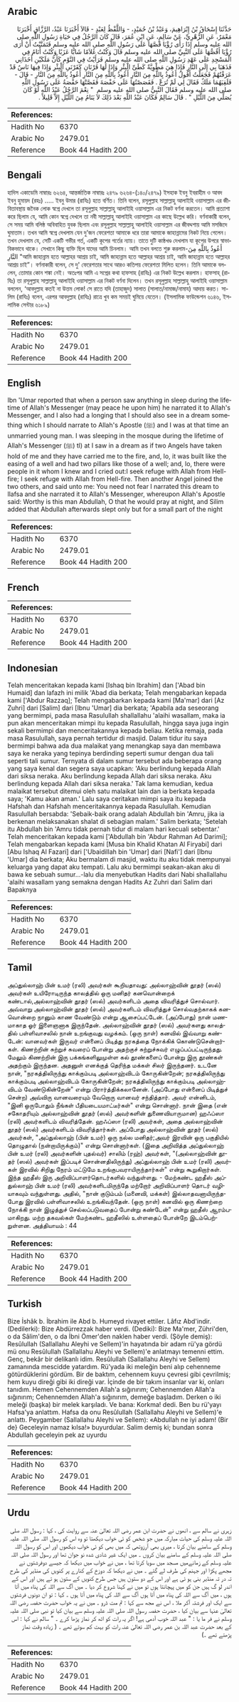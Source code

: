 ## Arabic

<div dir="rtl" lang="ar" style={{fontSize:'larger',backgroundColor:'#f8f9fa',padding:20}}>حَدَّثَنَا إِسْحَاقُ بْنُ إِبْرَاهِيمَ، وَعَبْدُ بْنُ حُمَيْدٍ، - وَاللَّفْظُ لِعَبْدٍ - قَالاَ أَخْبَرَنَا عَبْدُ، الرَّزَّاقِ أَخْبَرَنَا مَعْمَرٌ، عَنِ الزُّهْرِيِّ، عَنْ سَالِمٍ، عَنِ ابْنِ عُمَرَ، قَالَ كَانَ الرَّجُلُ فِي حَيَاةِ رَسُولِ اللَّهِ صلى الله عليه وسلم إِذَا رَأَى رُؤْيَا قَصَّهَا عَلَى رَسُولِ اللَّهِ صلى الله عليه وسلم فَتَمَنَّيْتُ أَنْ أَرَى رُؤْيَا أَقُصُّهَا عَلَى النَّبِيِّ صلى الله عليه وسلم قَالَ وَكُنْتُ غُلاَمًا شَابًّا عَزَبًا وَكُنْتُ أَنَامُ فِي الْمَسْجِدِ عَلَى عَهْدِ رَسُولِ اللَّهِ صلى الله عليه وسلم فَرَأَيْتُ فِي النَّوْمِ كَأَنَّ مَلَكَيْنِ أَخَذَانِي فَذَهَبَا بِي إِلَى النَّارِ فَإِذَا هِيَ مَطْوِيَّةٌ كَطَىِّ الْبِئْرِ وَإِذَا لَهَا قَرْنَانِ كَقَرْنَىِ الْبِئْرِ وَإِذَا فِيهَا نَاسٌ قَدْ عَرَفْتُهُمْ فَجَعَلْتُ أَقُولُ أَعُوذُ بِاللَّهِ مِنَ النَّارِ أَعُوذُ بِاللَّهِ مِنَ النَّارِ أَعُوذُ بِاللَّهِ مِنَ النَّارِ - قَالَ - فَلَقِيَهُمَا مَلَكٌ فَقَالَ لِي لَمْ تُرَعْ ‏.‏ فَقَصَصْتُهَا عَلَى حَفْصَةَ فَقَصَّتْهَا حَفْصَةُ عَلَى رَسُولِ اللَّهِ صلى الله عليه وسلم فَقَالَ النَّبِيُّ صلى الله عليه وسلم ‏ "‏ نِعْمَ الرَّجُلُ عَبْدُ اللَّهِ لَوْ كَانَ يُصَلِّي مِنَ اللَّيْلِ ‏"‏ ‏.‏ قَالَ سَالِمٌ فَكَانَ عَبْدُ اللَّهِ بَعْدَ ذَلِكَ لاَ يَنَامُ مِنَ اللَّيْلِ إِلاَّ قَلِيلاً ‏.‏</div><div style={{backgroundColor:'#f8f9fa',padding:20, marginBottom: 10}}><table>
        <thead>
          <tr>
            <th>References:</th>
            <th></th>
          </tr>
        </thead>
        <tbody><tr><td>Hadith No</td><td>6370</td></tr><tr><td>Arabic No</td><td>2479.01</td></tr><tr><td>Reference</td><td>Book 44 Hadith 200</td></tr></tbody></table></div>

## Bengali

<div dir="ltr" lang="bn" style={{fontSize:'larger',backgroundColor:'#f8f9fa',padding:20}}>হাদিস একাডেমি নাম্বারঃ ৬২৬৪, আন্তর্জাতিক নাম্বারঃ ২৪৭৯ ৬২৬৪-(১৪০/২৪৭৯) ইসহাক ইবনু ইবরাহীম ও আবদ ইবনু হুমায়দ (রহঃ) ..... ইবনু উমার (রাযিঃ) হতে বর্ণিত। তিনি বলেন, রসূলুল্লাহ সাল্লাল্লাহু আলাইহি ওয়াসাল্লাম এর জীবিতাবস্থায় জনৈক লোক স্বপ্নে দেখলে তা রসূলুল্লাহ সাল্লাল্লাহু আলাইহি ওয়াসাল্লাম এর নিকট বর্ণনা করতেন। আমি প্রত্যাশা করে ছিলাম যে, আমি কোন স্বপ্নে দেখলে তা নবী সাল্লাল্লাহু আলাইহি ওয়াসাল্লাম এর কাছে উল্লেখ করি। বর্ণনাকারী বলেন, সে সময় আমি বলিষ্ঠ অবিবাহিত যুবক ছিলাম এবং রসূলুল্লাহ সাল্লাল্লাহু আলাইহি ওয়াসাল্লাম এর জীবদ্দশায় আমি মসজিদে ঘুমাতাম। তখন আমি স্বপ্নে দেখলাম যেন দু'জন ফেরেশতা আমাকে ধরে তারা আমাকে জাহান্নামের নিকট নিয়ে গেলেন। তখন দেখলাম যে, সেটি একটি গভীর গর্ত, একটি কূপের গর্তের ন্যায়। তাতে দুটি কাষ্ঠখণ্ড দেখলাম যা কূপের উপরে স্বাভাবিকভাবে থাকে। সেখানে কিছু ব্যক্তি ছিল যাদের আমি চিনলাম। আমি তখন বলতে শুরু করলাম-أَعُوذُ بِاللَّهِ مِنَ النَّارِ "আমি জাহান্নাম হতে আল্লাহর আশ্রয় চাই, আমি জাহান্নাম হতে আল্লাহর আশ্রয় চাই, আমি জাহান্নাম হতে আল্লাহর আশ্রয় চাই”। বর্ণনাকারী বলেন, সে দু' ফেরেশতার সাথে আরও কতিপয় ফেরেশতা মিলিত হলেন। তিনি আমাকে বললেন, তোমার কোন শঙ্কা নেই। অতঃপর আমি এ সপ্নের কথা হাফসাহ (রাযিঃ) এর নিকট উল্লেখ করলাম। হাফসাহ্ (রাযিঃ) তা রসূলুল্লাহ সাল্লাল্লাহু আলাইহি ওয়াসাল্লাম এর নিকট বর্ণনা দিলেন। তখন রসূলুল্লাহ সাল্লাল্লাহু আলাইহি ওয়াসাল্লাম বললেন, ‘আবদুল্লাহ কতই না উত্তম লোক! সে রাতে যদি (তাহাজুদ) সালাত (সালাত/নামাজ/নামায) আদায় করত। সালিম (রাযিঃ) বলেন, এরপর আবদুল্লাহ (রাযিঃ) রাত্রে খুব কম সময়ই ঘুমিয়ে যেতেন। (ইসলামিক ফাউন্ডেশন ৬১৪৬, ইসলামিক সেন্টার ৬১৮৯)</div><div style={{backgroundColor:'#f8f9fa',padding:20, marginBottom: 10}}><table>
        <thead>
          <tr>
            <th>References:</th>
            <th></th>
          </tr>
        </thead>
        <tbody><tr><td>Hadith No</td><td>6370</td></tr><tr><td>Arabic No</td><td>2479.01</td></tr><tr><td>Reference</td><td>Book 44 Hadith 200</td></tr></tbody></table></div>

## English

<div dir="ltr" lang="en" style={{fontSize:'larger',backgroundColor:'#f8f9fa',padding:20}}>Ibn 'Umar reported that when a person saw anything in sleep during the lifetime of Allah's Messenger (may peace he upon him) he narrated it to Allah's Messenger, and I also had a longing that I should also see in a dream something which I should narrate to Allah's Apostle (ﷺ) and I was at that time an unmarried young man. I was sleeping in the mosque during the lifetime of Allah's Messenger (ﷺ) tl) at I saw in a dream as if two Angels have taken hold of me and they have carried me to the fire, and, lo, it was built like the easing of a well and had two pillars like those of a well; and, lo, there were people in it whom I knew and I cried out:I seek refuge with Allah from Hell-fire; I seek refuge with Allah from Hell-fire. Then another Angel joined the two others, and said unto me: You need not fear I narrated this dream to llafsa and she narrated it to Allah's Messenger, whereupon Allah's Apostle said: Worthy is this man Abdullah, O that he would pray at night, and Silim added that Abdullah afterwards slept only but for a small part of the night</div><div style={{backgroundColor:'#f8f9fa',padding:20, marginBottom: 10}}><table>
        <thead>
          <tr>
            <th>References:</th>
            <th></th>
          </tr>
        </thead>
        <tbody><tr><td>Hadith No</td><td>6370</td></tr><tr><td>Arabic No</td><td>2479.01</td></tr><tr><td>Reference</td><td>Book 44 Hadith 200</td></tr></tbody></table></div>

## French

<div dir="ltr" lang="fr" style={{fontSize:'larger',backgroundColor:'#f8f9fa',padding:20}}></div><div style={{backgroundColor:'#f8f9fa',padding:20, marginBottom: 10}}><table>
        <thead>
          <tr>
            <th>References:</th>
            <th></th>
          </tr>
        </thead>
        <tbody><tr><td>Hadith No</td><td>6370</td></tr><tr><td>Arabic No</td><td>2479.01</td></tr><tr><td>Reference</td><td>Book 44 Hadith 200</td></tr></tbody></table></div>

## Indonesian

<div dir="ltr" lang="id" style={{fontSize:'larger',backgroundColor:'#f8f9fa',padding:20}}>Telah menceritakan kepada kami [Ishaq bin Ibrahim] dan ['Abad bin Humaid] dan lafazh ini milik 'Abad dia berkata; Telah mengabarkan kepada kami ['Abdur Razzaq]; Telah mengabarkan kepada kami [Ma'mar] dari [Az Zuhri] dari [Salim] dari [Ibnu 'Umar] dia berkata; 'Apabila ada seseorang yang bermimpi, pada masa Rasulullah shallallahu 'alaihi wasallam, maka ia pun akan menceritakan mimpi itu kepada Rasulullah, hingga saya juga ingin sekali bermimpi dan menceritakannya kepada beliau. Ketika remaja, pada masa Rasulullah, saya pernah tertidur di masjid. Dalam tidur itu saya bermimpi bahwa ada dua malaikat yang menangkap saya dan membawa saya ke neraka yang tepinya berdinding seperti sumur dengan dua tali seperti tali sumur. Ternyata di dalam sumur tersebut ada beberapa orang yang saya kenal dan segera saya ucapkan: 'Aku berlindung kepada Allah dari siksa neraka. Aku berlindung kepada Allah dari siksa neraka. Aku berlindung kepada Allah dari siksa neraka.' Tak lama kemudian, kedua malaikat tersebut ditemui oleh satu malaikat lain dan ia berkata kepada saya; 'Kamu akan aman.' Lalu saya ceritakan mimpi saya itu kepada Hafshah dan Hafshah menceritakannya kepada Rasulullah. Kemudian Rasulullah bersabda: 'Sebaik-baik orang adalah Abdullah bin 'Amru, jika ia berkenan melaksanakan shalat di sebagian malam.' Salim berkata; 'Setelah itu Abdullah bin 'Amru tidak pernah tidur di malam hari kecuali sebentar.' Telah menceritakan kepada kami ['Abdullah bin 'Abdur Rahman Ad Darimi]; Telah mengabarkan kepada kami [Musa bin Khalid Khatan Al Firyabi] dari [Abu Ishaq Al Fazari] dari ['Ubaidillah bin 'Umar] dari [Nafi'] dari [Ibnu 'Umar] dia berkata; Aku bermalam di masjid, waktu itu aku tidak mempunyai keluarga yang dapat aku tempati. Lalu aku bermimpi seakan-akan aku di bawa ke sebuah sumur…-lalu dia menyebutkan Hadits dari Nabi shallallahu 'alaihi wasallam yang semakna dengan Hadits Az Zuhri dari Salim dari Bapaknya</div><div style={{backgroundColor:'#f8f9fa',padding:20, marginBottom: 10}}><table>
        <thead>
          <tr>
            <th>References:</th>
            <th></th>
          </tr>
        </thead>
        <tbody><tr><td>Hadith No</td><td>6370</td></tr><tr><td>Arabic No</td><td>2479.01</td></tr><tr><td>Reference</td><td>Book 44 Hadith 200</td></tr></tbody></table></div>

## Tamil

<div dir="ltr" lang="ta" style={{fontSize:'larger',backgroundColor:'#f8f9fa',padding:20}}>அப்துல்லாஹ் பின் உமர் (ரலி) அவர்கள் கூறியதாவது: அல்லாஹ்வின் தூதர் (ஸல்) அவர்கள் உயிரோடிருந்த காலத்தில் ஒரு மனிதர் கனவொன்றைக் கண்டால்,அல்லாஹ்வின் தூதர் (ஸல்) அவர்களிடம் அதை விவரித்துச் சொல்வார். அவ்வாறு அல்லாஹ்வின் தூதர் (ஸல்) அவர்களிடம் விவரித்துச் சொல்வதற்காகக் கனவொன்றை நானும் காண வேண்டும் என்று ஆசைப்பட்டேன். (அப்போது) நான் மணமாகாத ஓர் இளைஞனாக இருந்தேன். அல்லாஹ்வின் தூதர் (ஸல்) அவர்களது காலத்தில் பள்ளிவாசலில் நான் உறங்குவது வழக்கம். (ஒரு நாள்) கனவில் இவ்வாறு கண்டேன்: வானவர்கள் இருவர் என்னைப் பிடித்து நரகத்தை நோக்கிக் கொண்டுசென்றார்கள். கிணற்றின் சுற்றுச் சுவரைப் போன்று அதற்குச் சுற்றுச்சுவர் எழுப்பப்பட்டிருந்தது. மேலும் கிணற்றின் இரு பக்கங்களிலுமுள்ள கல் தூண்களைப் போன்று இரு தூண்கள் அதற்கும் இருந்தன. அதனுள் எனக்குத் தெரிந்த மக்கள் சிலர் இருந்தனர். உடனே நான், "நரகத்திலிருந்து காக்கும்படி அல்லாஹ்விடம் கோருகின்றேன்; நரகத்திலிருந்து காக்கும்படி அல்லாஹ்விடம் கோருகின்றேன்; நரகத்திலிருந்து காக்கும்படி அல்லாஹ்விடம் வேண்டுகின்றேன்" என்று பிரார்த்திக்கலானேன். (அப்போது என்னைப் பிடித்துச் சென்ற) அவ்விரு வானவரையும் வேறொரு வானவர் சந்தித்தார். அவர் என்னிடம், "இனி ஒருபோதும் நீங்கள் பீதியடையமாட்டீர்கள்" என்று சொன்னார். நான் இதை (என் சகோதரியும் அல்லாஹ்வின் தூதர் (ஸல்) அவர்களின் துணைவியாருமான) ஹஃப்ஸா (ரலி) அவர்களிடம் விவரித்தேன். ஹஃப்ஸா (ரலி) அவர்கள், அதை அல்லாஹ்வின் தூதர் (ஸல்) அவர்களிடம் விவரித்தார்கள். அப்போது அல்லாஹ்வின் தூதர் (ஸல்) அவர்கள், "அப்துல்லாஹ் (பின் உமர்) ஒரு நல்ல மனிதர்;அவர் இரவின் ஒரு பகுதியில் தொழுதால் (நன்றாயிருக்கும்)" என்று சொன்னார்கள். (இதை அறிவித்த அப்துல்லாஹ் பின் உமர் (ரலி) அவர்களின் புதல்வர்) சாலிம் (ரஹ்) அவர்கள், "(அல்லாஹ்வின் தூதர் (ஸல்) அவர்கள் இப்படிச் சொன்னதிலிருந்து) அப்துல்லாஹ் பின் உமர் (ரலி) அவர்கள் இரவில் சிறிது நேரம் மட்டுமே உறங்குபவராயிருந்தார்கள்" என்று கூறுகிறார்கள். இந்த ஹதீஸ் இரு அறிவிப்பாளர்தொடர்களில் வந்துள்ளது. - மேற்கண்ட ஹதீஸ் அப்துல்லாஹ் பின் உமர் (ரலி) அவர்களிடமிருந்தே மற்றோர் அறிவிப்பாளர் தொடர் வழியாகவும் வந்துள்ளது. அதில், "நான் குடும்பம் (மனைவி, மக்கள்) இல்லாதவனாயிருந்தபோது இரவில் பள்ளிவாசலில் உறங்கிவந்தேன். (ஒரு நாள்) கனவில் ஒரு கிணற்றை நோக்கி நான் இழுத்துச் செல்லப்படுவதைப் போன்று கண்டேன்" என்று ஹதீஸ் ஆரம்பமாகிறது. மற்ற தகவல்கள் மேற்கண்ட ஹதீஸில் உள்ளதைப் போன்றே இடம்பெற்றுள்ளன. அத்தியாயம் : 44</div><div style={{backgroundColor:'#f8f9fa',padding:20, marginBottom: 10}}><table>
        <thead>
          <tr>
            <th>References:</th>
            <th></th>
          </tr>
        </thead>
        <tbody><tr><td>Hadith No</td><td>6370</td></tr><tr><td>Arabic No</td><td>2479.01</td></tr><tr><td>Reference</td><td>Book 44 Hadith 200</td></tr></tbody></table></div>

## Turkish

<div dir="ltr" lang="tr" style={{fontSize:'larger',backgroundColor:'#f8f9fa',padding:20}}>Bize İshâk b. İbrahim ile Abd b. Humeyd rivayet ettiler. Lâfız Abd'indir. (Dedilerki): Bize Abdürrezzak haber verdi. (Dediki): Bize Ma'mer, Zühri'den, o da Sâlim'den, o da İbni Ömer'den naklen haber verdi. (Şöyle demiş): Resûlullah (Sallallahu Aleyhi ve Sellem)'in hayatında bir adam rü'ya gördü mü onu Resûlullah (Sallallahu Aleyhi ve Sellem)'e anlatmayı temenni ettim. Genç, bekâr bir delikanlı idim. Resûlullah (Sallallahu Aleyhi ve Sellem) zamanında mescidde yatardım. Rü'yada iki meleğin beni alıp cehenneme götürdüklerini gördüm. Bir de baktım, cehennem kuyu çevresi gibi çevrilmiş; hem kuyu direği gibi iki direği var. İçinde de bir takım insanlar var ki, onları tanıdım. Hemen Cehennemden Allah'a sığınırım; Cehennemden Allah'a sığınırım; Cehennemden Allah'a sığınırım, demeğe başladım. Derken o iki meleği (başka) bir melek karşıladı. Ve bana: Korkma! dedi. Ben bu rü'yayı Hafsa'ya anlattım. Hafsa da onu Resûlullah (Sallallahu Aleyhi ve Sellem)'e anlattı. Peygamber (Sallallahu Aleyhi ve Sellem): «Abdullah ne iyi adam! (Bir de} Geceleyin namaz kılsa!» buyurdular. Salim demiş ki; bundan sonra Abdullah geceleyin pek az uyurdu</div><div style={{backgroundColor:'#f8f9fa',padding:20, marginBottom: 10}}><table>
        <thead>
          <tr>
            <th>References:</th>
            <th></th>
          </tr>
        </thead>
        <tbody><tr><td>Hadith No</td><td>6370</td></tr><tr><td>Arabic No</td><td>2479.01</td></tr><tr><td>Reference</td><td>Book 44 Hadith 200</td></tr></tbody></table></div>

## Urdu

<div dir="rtl" lang="ur" style={{fontSize:'larger',backgroundColor:'#f8f9fa',padding:20}}>زہری نے سالم سے ، انھوں نے حضرت ابن عمر رضی اللہ تعالیٰ عنہ سے روایت کی ، کہا : رسول اللہ صلی اللہ علیہ وسلم کی حیات مبارکہ میں جو شخص کو ئی خواب دیکھتا تو وہ اس کو رسول اللہ صلی اللہ علیہ وسلم کے سامنے بیان کرتا ، میری بھی آرزوتھی کہ میں بھی کو ئی خواب دیکھوں اور اس کو رسول اللہ صلی اللہ علیہ وسلم کے سامنے بیان کروں ۔ میں ایک غیر شادی شدہ نو جوان تھا اور رسول اللہ صلی اللہ علیہ وسلم کے زمانےمیں مسجد میں سویا کرتا تھا ، میں نے خواب میں دیکھا کہ جیسے دوفرشتوں نے مجھے پکڑا اور جہنم کی طرف لے گئے ۔ میں نے دیکھا کہ دوزخ کے کنارے پر کنویں کی منڈیر کی طرح تہ در تہ منڈیر بنی ہو ئی ہے اور اس کے دو ستون ہیں جس طرح کنویں کے ستون ہو تے ہیں اور اس کے اندر لو گ ہیں جن کو میں پہچانتا ہوں تو میں نے کہنا شروع کر دیا ۔ میں آگ سے اللہ کی پناہ میں آتا ہوں ، میں آگ سے اللہ کی پناہ میں آتا ہوں آگ سے اللہ کی پناہ میں آتا ہوں ۔ کہا : تو ان دونوں فرشتوں سے ایک اور فرشتہ آکر ملا ، اس نے مجھ سے کہا : تم مت ڈرو ۔ میں نے یہ خواب حضرت حفصہ رضی اللہ تعالیٰ عنہا سے بیان کیا ، حضرت حفصہ رسول اللہ صلی اللہ علیہ وسلم سے بیان کیا تو نبی صلی اللہ علیہ وسلم نے فر ما یا : " عبد اللہ خوب آدمی ہے! اگر یہ رات کو اٹھ کر نماز پڑھا کرے ۔ " سالم نے کہا : اس کے بعد حضرت عبد اللہ بن عمر رضی اللہ تعالیٰ عنہ رات کو بہت کم سوتے تھے ۔ ( زیادہ وقت نماز پڑھتے تھے ۔)</div><div style={{backgroundColor:'#f8f9fa',padding:20, marginBottom: 10}}><table>
        <thead>
          <tr>
            <th>References:</th>
            <th></th>
          </tr>
        </thead>
        <tbody><tr><td>Hadith No</td><td>6370</td></tr><tr><td>Arabic No</td><td>2479.01</td></tr><tr><td>Reference</td><td>Book 44 Hadith 200</td></tr></tbody></table></div>